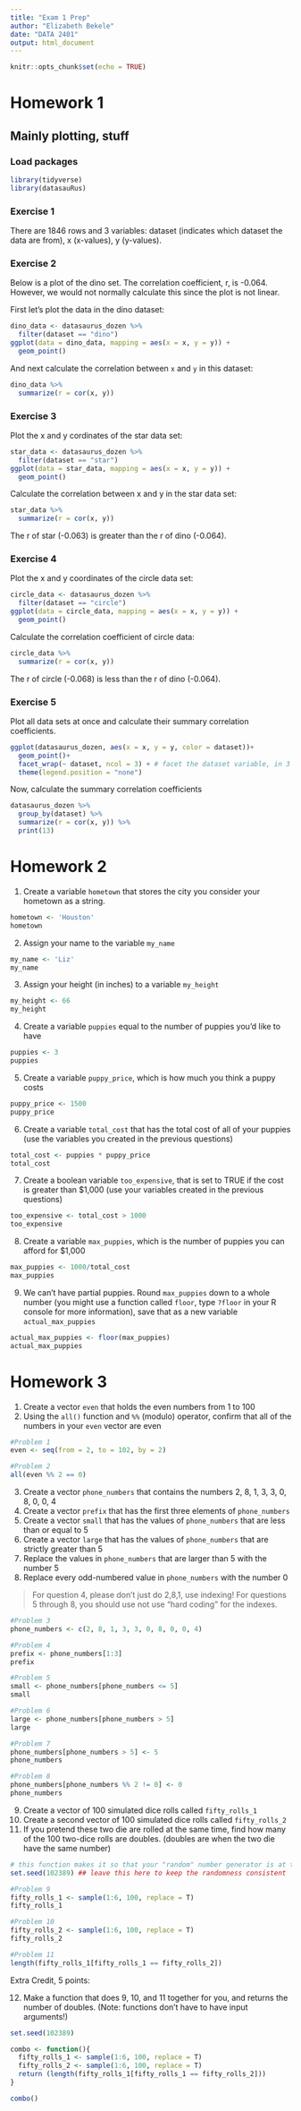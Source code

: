```yaml
---
title: "Exam 1 Prep"
author: "Elizabeth Bekele"
date: "DATA 2401"
output: html_document
---
```


```r
knitr::opts_chunk$set(echo = TRUE)
```

# Homework 1 
## Mainly plotting, stuff 
### Load packages

```r
library(tidyverse)
library(datasauRus)
```


### Exercise 1

There are 1846 rows and 3 variables: dataset (indicates which dataset the data are from), x (x-values), y (y-values). 

### Exercise 2
Below is a plot of the dino set. The correlation coefficient, r, is -0.064. However, we would not normally calculate this since the plot is not linear.

First let's plot the data in the dino dataset:

```r
dino_data <- datasaurus_dozen %>%
  filter(dataset == "dino")
ggplot(data = dino_data, mapping = aes(x = x, y = y)) +
  geom_point()
```

And next calculate the correlation between `x` and `y` in this dataset:

```r
dino_data %>%
  summarize(r = cor(x, y))
```

### Exercise 3

Plot the x and y cordinates of the star data set:


```r
star_data <- datasaurus_dozen %>%
  filter(dataset == "star")
ggplot(data = star_data, mapping = aes(x = x, y = y)) +
  geom_point()
```

Calculate the correlation between x and y in the star data set:
 
```r
star_data %>%
  summarize(r = cor(x, y))
```

The r of star (-0.063) is greater than the r of dino (-0.064).


### Exercise 4

Plot the x and y coordinates of the circle data set:

```r
circle_data <- datasaurus_dozen %>%
  filter(dataset == "circle")
ggplot(data = circle_data, mapping = aes(x = x, y = y)) +
  geom_point()
```

Calculate the correlation coefficient of circle data:

```r
circle_data %>%
  summarize(r = cor(x, y))
```

The r of circle (-0.068) is less than the r of dino (-0.064).

### Exercise 5

Plot all data sets at once and calculate their summary correlation coefficients. 

```r
ggplot(datasaurus_dozen, aes(x = x, y = y, color = dataset))+
  geom_point()+
  facet_wrap(~ dataset, ncol = 3) + # facet the dataset variable, in 3 cols 
  theme(legend.position = "none")
```

Now, calculate the summary correlation coefficients

``` r
datasaurus_dozen %>%
  group_by(dataset) %>%
  summarize(r = cor(x, y)) %>%
  print(13)
```

# Homework 2
1. Create a variable `hometown` that stores the city you consider your hometown as a string. 

```r
hometown <- 'Houston'
hometown
```

2. Assign your name to the variable `my_name`
```r
my_name <- 'Liz'
my_name
```

3. Assign your height (in inches) to a variable `my_height`
```r
my_height <- 66
my_height
```

4. Create a variable `puppies` equal to the number of puppies you'd like to have
```r
puppies <- 3
puppies
```

5. Create a variable `puppy_price`, which is how much you think a puppy costs
```r
puppy_price <- 1500
puppy_price
```

6. Create a variable `total_cost` that has the total cost of all of your puppies (use the variables you created in the previous questions)
```r
total_cost <- puppies * puppy_price
total_cost
```

7. Create a boolean variable `too_expensive`, that is set to TRUE if the cost is greater than $1,000 (use your variables created in the previous questions)
```r
too_expensive <- total_cost > 1000
too_expensive
```

8. Create a variable `max_puppies`, which is the number of puppies you can afford for $1,000
```r
max_puppies <- 1000/total_cost
max_puppies
```

9.  We can't have partial puppies. Round `max_puppies` down to a whole number (you might use a function called `floor`, type `?floor` in your R console for more information), save that as a new variable `actual_max_puppies`
```r
actual_max_puppies <- floor(max_puppies)
actual_max_puppies
```


# Homework 3
1. Create a vector `even` that holds the even numbers from 1 to 100
2.  Using the `all()` function and `%%` (modulo) operator, confirm that all of the numbers in your `even` vector are even
```r
#Problem 1
even <- seq(from = 2, to = 102, by = 2)

#Problem 2
all(even %% 2 == 0)
```


3. Create a vector `phone_numbers` that contains the numbers 2, 8, 1, 3, 3, 0, 8, 0, 0, 4
4.  Create a vector `prefix` that has the first three elements of `phone_numbers`
5. Create a vector `small` that has the values of `phone_numbers` that are less than or equal to 5
6. Create a vector `large` that has the values of `phone_numbers` that are strictly greater than 5
7. Replace the values in `phone_numbers` that are larger than 5 with the number 5
8.  Replace every odd-numbered value in `phone_numbers` with the number 0

> For question 4, please don't just do 2,8,1, use indexing! For questions 5 through 8, you should use not use "hard coding" for the indexes. 

```r
#Problem 3
phone_numbers <- c(2, 8, 1, 3, 3, 0, 8, 0, 0, 4)

#Problem 4
prefix <- phone_numbers[1:3]
prefix

#Problem 5
small <- phone_numbers[phone_numbers <= 5]
small

#Problem 6
large <- phone_numbers[phone_numbers > 5]
large

#Problem 7
phone_numbers[phone_numbers > 5] <- 5
phone_numbers

#Problem 8
phone_numbers[phone_numbers %% 2 != 0] <- 0
phone_numbers
```

9. Create a vector of 100 simulated dice rolls called `fifty_rolls_1`
10. Create a second vector of 100 simulated dice rolls called `fifty_rolls_2`
11. If you pretend these two die are rolled at the same time, find how many of the 100 two-dice rolls are doubles. (doubles are when the two die have the same number)

```r
# this function makes it so that your "random" number generator is at the same spot as mine. 
set.seed(102389) ## leave this here to keep the randomness consistent

#Problem 9
fifty_rolls_1 <- sample(1:6, 100, replace = T)
fifty_rolls_1

#Problem 10
fifty_rolls_2 <- sample(1:6, 100, replace = T)
fifty_rolls_2

#Problem 11
length(fifty_rolls_1[fifty_rolls_1 == fifty_rolls_2])
```

Extra Credit, 5 points:

12. Make a function that does 9, 10, and 11 together for you, and returns the number of doubles. (Note: functions don't have to have input arguments!)

```r
set.seed(102389)

combo <- function(){
  fifty_rolls_1 <- sample(1:6, 100, replace = T)
  fifty_rolls_2 <- sample(1:6, 100, replace = T)
  return (length(fifty_rolls_1[fifty_rolls_1 == fifty_rolls_2]))
}

combo()
```

